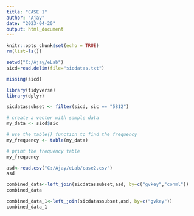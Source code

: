 ---
title: "CASE 1"
author: "Ajay"
date: "2023-04-20"
output: html_document
---

```{r setup, include=FALSE}
knitr::opts_chunk$set(echo = TRUE)
rm(list=ls())
```

```{r}
setwd("C:/Ajay/eLab")
sicd=read.delim(file="sicdatas.txt")
```

```{r}
missing(sicd)
```

```{r}
library(tidyverse)
library(dplyr)
```

```{r}
sicdatassubset <- filter(sicd, sic == "5812")
```

```{r}
# create a vector with sample data
my_data <- sicd$sic

# use the table() function to find the frequency
my_frequency <- table(my_data)

# print the frequency table
my_frequency

```

```{r}
asd<-read.csv("C:/Ajay/eLab/case2.csv")
asd
```
```{r}
combined_data<-left_join(sicdatassubset,asd, by=c("gvkey","conml"))
combined_data
```
```{r}
combined_data_1<-left_join(sicdatassubset,asd, by=c("gvkey"))
combined_data_1
```














